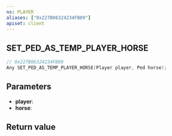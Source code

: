 ```yaml
---
ns: PLAYER
aliases: ["0x227B06324234FB09"]
apiset: client
---
```

## SET_PED_AS_TEMP_PLAYER_HORSE

```c
// 0x227B06324234FB09
Any SET_PED_AS_TEMP_PLAYER_HORSE(Player player, Ped horse);
```


## Parameters
* **player**:
* **horse**:

## Return value